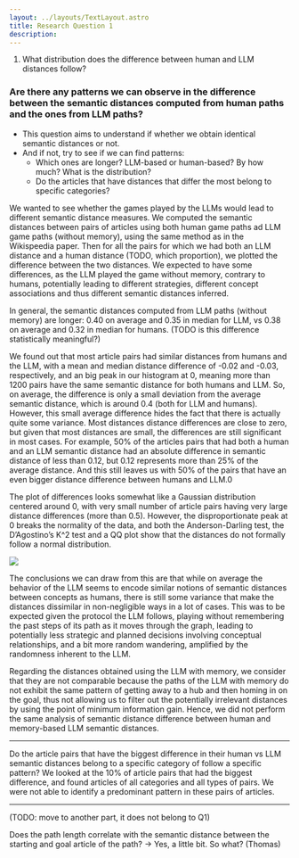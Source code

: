 ```yaml
---
layout: ../layouts/TextLayout.astro
title: Research Question 1
description:
---
```


1. What distribution does the difference between human and LLM distances follow?

### Are there any patterns we can observe in the difference between the semantic distances computed from human paths and the ones from LLM paths?

- This question aims to understand if whether we obtain identical semantic distances or not.
- And if not, try to see if we can find patterns:
    - Which ones are longer? LLM-based or human-based? By how much? What is the distribution?
    - Do the articles that have distances that differ the most belong to specific categories?

We wanted to see whether the games played by the LLMs would lead to different semantic distance measures. We computed the semantic distances between pairs of articles using both human game paths ad LLM game paths (without memory), using the same method as in the Wikispeedia paper. Then for all the pairs for which we had both an LLM distance and a human distance (TODO, which proportion), we plotted the difference between the two distances. We expected to have some differences, as the LLM played the game without memory, contrary to humans, potentially leading to different strategies, different concept associations and thus different semantic distances inferred.

In general, the semantic distances computed from LLM paths (without memory) are longer: 0.40 on average and 0.35 in median for LLM, vs 0.38 on average and 0.32 in median for humans. (TODO is this difference statistically meaningful?)

We found out that most article pairs had similar distances from humans and the LLM, with a mean and median distance difference of -0.02 and -0.03, respectively, and an big peak in our histogram at 0, meaning more than 1200 pairs have the same semantic distance for both humans and LLM. So, on average, the difference is only a small deviation from the average semantic distance, which is around 0.4 (both for LLM and humans). However, this small average difference hides the fact that there is actually quite some variance. Most distances distance differences are close to zero, but given that most distances are small, the differences are still significant in most cases. For example, 50% of the articles pairs that had both a human and an LLM semantic distance had an absolute difference in semantic distance of less than 0.12, but 0.12 represents more than 25% of the average distance. And this still leaves us with 50% of the pairs that have an even bigger distance difference between humans and LLM.0

The plot of differences looks somewhat like a Gaussian distribution centered around 0, with very small number of article pairs having very large distance differences (more than 0.5). However, the disproportionate peak at 0 breaks the normality of the data, and both the Anderson-Darling test, the D’Agostino’s K^2 test and a QQ plot show that the distances do not formally follow a normal distribution.

![](/charts/difference_humans_llm.png)

The conclusions we can draw from this are that while on average the behavior of the LLM seems to encode similar notions of semantic distances between concepts as humans, there is still some variance that make the distances dissimilar in non-negligible ways in a lot of cases. This was to be expected given the protocol the LLM follows, playing without remembering the past steps of its path as it moves through the graph, leading to potentially less strategic and planned decisions involving conceptual relationships, and a bit more random wandering, amplified by the randomness inherent to the LLM.

Regarding the distances obtained using the LLM with memory, we consider that they are not comparable because the paths of the LLM with memory do not exhibit the same pattern of getting away to a hub and then homing in on the goal, thus not allowing us to filter out the potentially irrelevant distances by using the point of minimum information gain. Hence, we did not perform the same analysis of semantic distance difference between human and memory-based LLM semantic distances.

-----

Do the article pairs that have the biggest difference in their human vs LLM semantic distances belong to a specific category of follow a specific pattern? We looked at the 10% of article pairs that had the biggest difference, and found articles of all categories and all types of pairs. We were not able to identify a predominant pattern in these pairs of articles.

----

(TODO: move to another part, it does not belong to Q1)

Does the path length correlate with the semantic distance between the starting and goal article of the path? -> Yes, a little bit. So what? (Thomas)